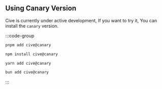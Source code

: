 ## Using Canary Version 

Cive is currently under active development, If you want to try it, You can install the `canary` version.

:::code-group

```bash [pnpm]
pnpm add cive@canary
```

```bash [npm]
npm install cive@canary
```

```bash [yarn]
yarn add cive@canary
```

```bash [bun]
bun add cive@canary
```
:::
